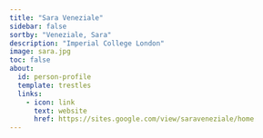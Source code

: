 ```yaml
---
title: "Sara Veneziale"
sidebar: false
sortby: "Veneziale, Sara"
description: "Imperial College London"
image: sara.jpg
toc: false
about:
  id: person-profile
  template: trestles
  links:
    - icon: link
      text: website
      href: https://sites.google.com/view/saraveneziale/home
---
```

